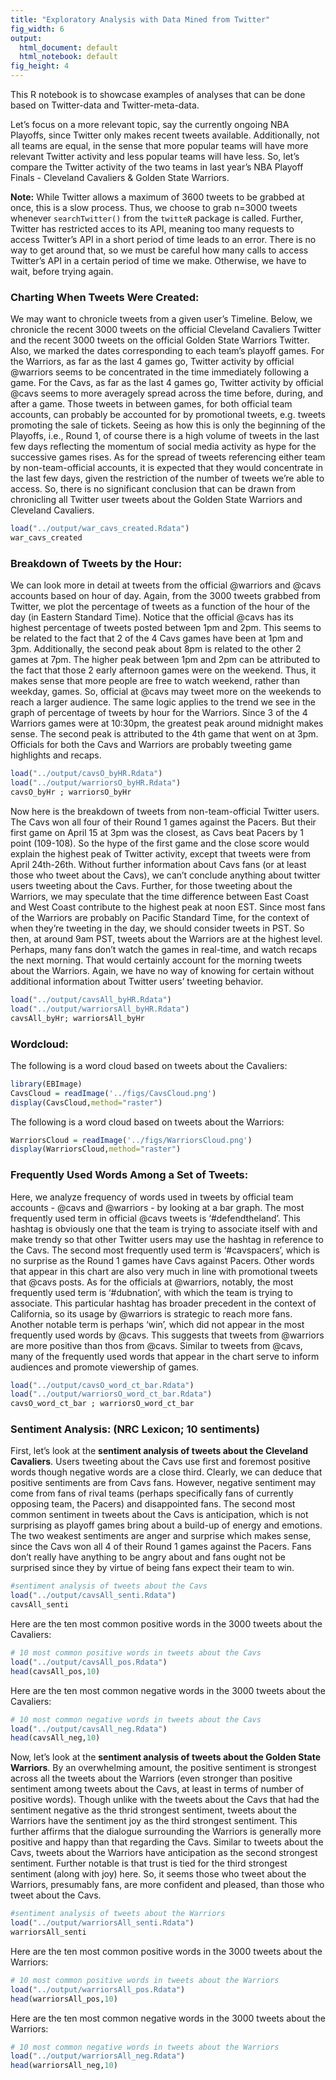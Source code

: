 ```yaml
---
title: "Exploratory Analysis with Data Mined from Twitter"
fig_width: 6
output:
  html_document: default
  html_notebook: default
fig_height: 4
---
```

  
This R notebook is to showcase examples of analyses that can be done based on Twitter-data and Twitter-meta-data.  
  
Let's focus on a more relevant topic, say the currently ongoing NBA Playoffs, since Twitter only makes recent tweets available. Additionally, not all teams are equal, in the sense that more popular teams will have more relevant Twitter activity and less popular teams will have less. So, let's compare the Twitter activity of the two teams in last year's NBA Playoff Finals - Cleveland Cavaliers & Golden State Warriors.  
  
**Note:** While Twitter allows a maximum of 3600 tweets to be grabbed at once, this is a slow process. Thus, we choose to grab n=3000 tweets whenever ```searchTwitter()``` from the ```twitteR``` package is called. Further, Twitter has restricted acces to its API, meaning too many requests to access Twitter's API in a short period of time leads to an error. There is no way to get around that, so we must be careful how many calls to access Twitter's API in a certain period of time we make. Otherwise, we have to wait, before trying again.  
  
### Charting When Tweets Were Created:  
We may want to chronicle tweets from a given user's Timeline. Below, we chronicle the recent 3000 tweets on the official Cleveland Cavaliers Twitter and the recent 3000 tweets on the official Golden State Warriors Twitter. Also, we marked the dates corresponding to each team's playoff games. For the Warriors, as far as the last 4 games go, Twitter activity by official \@warriors seems to be concentrated in the time immediately following a game. For the Cavs, as far as the last 4 games go, Twitter activity by official \@cavs seems to more averagely spread across the time before, during, and after a game. Those tweets in between games, for both official team accounts, can probably be accounted for by promotional tweets, e.g. tweets promoting the sale of tickets. Seeing as how this is only the beginning of the Playoffs, i.e., Round 1, of course there is a high volume of tweets in the last few days reflecting the momentum of social media activity as hype for the successive games rises. As for the spread of tweets referencing either team by non-team-official accounts, it is expected that they would concentrate in the last few days, given the restriction of the number of tweets we're able to access. So, there is no significant conclusion that can be drawn from chronicling all Twitter user tweets about the Golden State Warriors and Cleveland Cavaliers.  
```r
load("../output/war_cavs_created.Rdata")
war_cavs_created
```
  
### Breakdown of Tweets by the Hour:  
We can look more in detail at tweets from the official \@warriors and \@cavs accounts based on hour of day. Again, from the 3000 tweets grabbed from Twitter, we plot the percentage of tweets as a function of the hour of the day (in Eastern Standard Time). Notice that the official \@cavs has its highest percentage of tweets posted between 1pm and 2pm. This seems to be related to the fact that 2 of the 4 Cavs games have been at 1pm and 3pm. Additionally, the second peak about 8pm is related to the other 2 games at 7pm. The higher peak between 1pm and 2pm can be attributed to the fact that those 2 early afternoon games were on the weekend. Thus, it makes sense that more people are free to watch weekend, rather than weekday, games. So, official at \@cavs may tweet more on the weekends to reach a larger audience. The same logic applies to the trend we see in the graph of percentage of tweets by hour for the Warriors. Since 3 of the 4 Warriors games were at 10:30pm, the greatest peak around midnight makes sense. The second peak is attributed to the 4th game that went on at 3pm. Officials for both the Cavs and Warriors are probably tweeting game highlights and recaps. 
```r
load("../output/cavsO_byHR.Rdata")
load("../output/warriorsO_byHR.Rdata")
cavsO_byHr ; warriorsO_byHr
```
  
Now here is the breakdown of tweets from non-team-official Twitter users. The Cavs won all four of their Round 1 games against the Pacers. But their first game on April 15 at 3pm was the closest, as Cavs beat Pacers by 1 point (109-108). So the hype of the first game and the close score would explain the highest peak of Twitter activity, except that tweets were from April 24th-26th. Without further information about Cavs fans (or at least those who tweet about the Cavs), we can't conclude anything about twitter users tweeting about the Cavs. Further, for those tweeting about the Warriors, we may speculate that the time difference between East Coast and West Coast contribute to the highest peak at noon EST. Since most fans of the Warriors are probably on Pacific Standard Time, for the context of when they're tweeting in the day, we should consider tweets in PST. So then, at around 9am PST, tweets about the Warriors are at the highest level. Perhaps, many fans don't watch the games in real-time, and watch recaps the next morning. That would certainly account for the morning tweets about the Warriors. Again, we have no way of knowing for certain without additional information about Twitter users' tweeting behavior.  
```r
load("../output/cavsAll_byHR.Rdata")
load("../output/warriorsAll_byHR.Rdata")
cavsAll_byHr; warriorsAll_byHr
```
  
### Wordcloud: 
The following is a word cloud based on tweets about the Cavaliers:  
```r
library(EBImage) 
CavsCloud = readImage('../figs/CavsCloud.png') 
display(CavsCloud,method="raster") 
```
  
The following is a word cloud based on tweets about the Warriors:  
```r
WarriorsCloud = readImage('../figs/WarriorsCloud.png') 
display(WarriorsCloud,method="raster") 
```

### Frequently Used Words Among a Set of Tweets:  
Here, we analyze frequency of words used in tweets by official team accounts - \@cavs and \@warriors - by looking at a bar graph. The most frequently used term in official \@cavs tweets is '\#defendtheland'. This hashtag is obviously one that the team is trying to associate itself with and make trendy so that other Twitter users may use the hashtag in reference to the Cavs. The second most frequently used term is '\#cavspacers', which is no surprise as the Round 1 games have Cavs against Pacers. Other words that appear in this chart are also very much in line with promotional tweets that \@cavs posts. As for the officials at \@warriors, notably, the most frequently used term is '\#dubnation', with which the team is trying to associate. This particular hashtag has broader precedent in the context of California, so its usage by \@warriors is strategic to reach more fans. Another notable term is perhaps 'win', which did not appear in the most frequently used words by \@cavs. This suggests that tweets from \@warriors are more positive than thos from \@cavs. Similar to tweets from \@cavs, many of the frequently used words that appear in the chart serve to inform audiences and promote viewership of games.  
```r
load("../output/cavsO_word_ct_bar.Rdata")
load("../output/warriorsO_word_ct_bar.Rdata")
cavsO_word_ct_bar ; warriorsO_word_ct_bar
```
  
### Sentiment Analysis:  (NRC Lexicon; 10 sentiments)  
First, let's look at the **sentiment analysis of tweets about the Cleveland Cavaliers**. Users tweeting about the Cavs use first and foremost positive words though negative words are a close third. Clearly, we can deduce that positive sentiments are from Cavs fans. However, negative sentiment may come from fans of rival teams (perhaps specifically fans of currently opposing team, the Pacers) and disappointed fans. The second most common sentiment in tweets about the Cavs is anticipation, which is not surprising as playoff games bring about a build-up of energy and emotions. The two weakest sentiments are anger and surprise which makes sense, since the Cavs won all 4 of their Round 1 games against the Pacers. Fans don't really have anything to be angry about and fans ought not be surprised since they by virtue of  being fans expect their team to win.  
```r
#sentiment analysis of tweets about the Cavs
load("../output/cavsAll_senti.Rdata")
cavsAll_senti
```
  
Here are the ten most common positive words in the 3000 tweets about the Cavaliers:  
```r
# 10 most common positive words in tweets about the Cavs
load("../output/cavsAll_pos.Rdata")
head(cavsAll_pos,10)
```
  
Here are the ten most common negative words in the 3000 tweets about the Cavaliers:  
```r
# 10 most common negative words in tweets about the Cavs
load("../output/cavsAll_neg.Rdata")
head(cavsAll_neg,10)
```
  
  
Now, let's look at the **sentiment analysis of tweets about the Golden State Warriors**. By an overwhelming amount, the positive sentiment is strongest across all the tweets about the Warriors (even stronger than positive sentiment among tweets about the Cavs, at least in terms of number of positive words). Though unlike with the tweets about the Cavs that had the sentiment negative as the thrid strongest sentiment, tweets about the Warriors have the sentiment joy as the third strongest sentiment. This further affirms that the dialogue surrounding the Warriors is generally more positive and happy than that regarding the Cavs. Similar to tweets about the Cavs, tweets about the Warriors have anticipation as the second strongest sentiment. Further notable is that trust is tied for the third strongest sentiment (along with joy) here. So, it seems those who tweet about the Warriors, presumably fans, are more confident and pleased, than those who tweet about the Cavs.  
```r
#sentiment analysis of tweets about the Warriors
load("../output/warriorsAll_senti.Rdata")
warriorsAll_senti
```
  
Here are the ten most common positive words in the 3000 tweets about the Warriors:  
```r
# 10 most common positive words in tweets about the Warriors
load("../output/warriorsAll_pos.Rdata")
head(warriorsAll_pos,10)
```
  
Here are the ten most common negative words in the 3000 tweets about the Warriors:  
```r
# 10 most common negative words in tweets about the Warriors
load("../output/warriorsAll_neg.Rdata")
head(warriorsAll_neg,10)
```